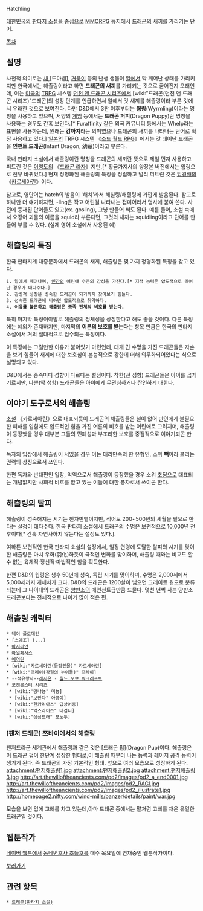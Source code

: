 Hatchling

[[대한민국]]의 [[판타지 소설]]을 중심으로 [[MMORPG]] 등지에서 [[드래곤]]의 새끼를 가리키는 단어.

[[목차]]
== 설명 ==
사전적 의미로는 [[새]],[도마뱀], [[거북이]] 등의 난생 생물이 [[알]]에서 막 깨어난 상태를 가리키지만 한국에서는 해츨링이라고 하면 '''드래곤의 새끼'''를 가리키는 것으로 굳어진지 오래인데, 이는  [[미국]]의 [[TRPG]] 시스템 [[던전 앤 드래곤 시리즈]]에서 [wiki:"드래곤(던전 앤 드래곤 시리즈)"드래곤]의 성장 단계를 언급하면서 알에서 갓 새끼를 해츨링이라 부른 것에서 유래한 것으로 보여진다. 다만 D&D에서 3판 이후부터는 '''웜링'''(Wyrmling)이라는 명칭을 사용하고 있으며, 서양의 [[게임]] 등에서는 '''드래곤 퍼피'''(Dragon Puppy)란 명칭을 사용하는 경우도 간혹 보인다.[* Furaffinity 같은 외국 커뮤니티 등에서는 Whelp라는 표현을 사용하는데, 원래는 '''강아지'''라는 의미였으나 드래곤의 새끼를 나타내는 단어로 확장 사용하고 있다.] [[일본]]의 TRPG 시스템 《[[소드 월드 RPG]]》에서는 갓 태어난 드래곤을 '''인펀트 드래곤'''(Infant Dragon, 幼竜)이라고 부른다.

국내 판타지 소설에서 해츨링이란 명칭을 드래곤의 새끼란 뜻으로 제일 먼저 사용하고 퍼트린 것은 [[이영도]]의 《[[드래곤 라자]]》지만,[* 황금가지사의 양장본 버전에서는 웜링으로 전부 바뀌었다.] 현재 정형화된 해츨링의 특징을 정립하고 널리 퍼트린 것은 [[임경배]]의 《[[카르세아린]]》이다.

참고로, 영단어는 hatch의 발음이 '해치'라서 해칠링/해췰링에 가깝게 발음된다. 참고로 하나만 더 얘기하자면, -ling은 작고 어린걸 나타내는 접미어라서 명사에 붙여 쓴다. 사전에 등재된 단어들도 있고(ex. gosling), 그냥 만들어 써도 된다. 예를 들어, 소설 속에서 오징어 괴물의 이름을 squid라 부른다면, 그것의 새끼는 squidling이라고 단어를 만들어 부를 수 있다. (실제 영어 소설에서 사용된 예)
== 해츨링의 특징 ==
한국 판타지계 대중문화에서 드래곤의 새끼, 해츨링은 몇 가지 정형화된 특징을 갖고 있다.

 1. 알에서 깨어나며, [[인간]]의 어린애 수준의 감성을 가진다.[* 지적 능력은 압도적으로 뛰어난 경우가 대다수다.]
 2. 감성적 성장은 성숙한 드래곤이 되기까지 찾아보기 힘들다.
 3. 성숙한 드래곤에 비하면 압도적으로 취약하다.
 4. '''이유를 불문하고 해츨링은 종족 전체의 비호를 받는다.'''

특히 마지막 특징이야말로 해츨링의 정체성을 상징한다고 해도 좋을 것이다. 다른 특징에는 예외가 존재하지만, 마지막의 '''어른의 보호를 받는다'''는 항목 만큼은 한국의 판타지 소설에서 거의 절대적으로 엄수되는 특징이다.

이 특징에는 그럴만한 이유가 붙어있기 마련인데, 대개 긴 수명을 가진 드래곤들은 자손을 보기 힘들어 새끼에 대한 보호심이 본능적으로 강한데 더해 의무화되어있다는 식으로 설명되고 있다.

D&D에서는 종족마다 성향이 다르다는 설정이다. 착한(선 성향) 드래곤들은 아이를 곱게 기르지만, 나쁜(악 성향) 드래곤들은 아이에게 무관심하거나 잔인하게 대한다.

== 이야기 도구로서의 해츨링 ==
[[소설]] 《카르세아린》으로 대표되듯이 드래곤의 해츨링들은 철이 없어 만인에게 불필요한 피해를 입힘에도 압도적인 힘을 가진 어른의 비호를 받는 어린애로 그려지며, 해츨링이 등장했을 경우 대부분 그들의 민폐성과 부조리한 보호를 중점적으로 이야기되곤 한다.

독자의 입장에서 해츨링이 서있을 경우 이는 대리만족의 한 유형인, 소위 '''빽'''이라 불리는 권력의 상징으로서 쓰인다.

한편 독자와 반대편인 입장, 악역으로서 해츨링이 등장했을 경우 소위 [[초딩]]으로 대표되는 개념없지만 사회적 비호를 받고 있는 이들에 대한 풍자로서 쓰이곤 한다.

== 해츨링의 탈피 ==
해츨링이 성숙해지는 시기는 천차만별이지만, 적어도 200~500년의 세월을 필요로 한다는 설정이 대다수다. 한국 판타지 소설에서 드래곤의 수명은 보편적으로 10,000년 전후이다[* 간혹 자연사하지 않는다는 설정도 있다.].

여하튼 보편적인 한국 판타지 소설의 설정에서, 일정 연령에 도달한 탈피의 시기를 맞이한 해츨링은 마치 우화(羽化)하듯이 극적인 변화를 맞이하며, 해츨링 때와는 비교도 할 수 없는 육체적·정신적·마법적인 힘을 획득한다.

한편 D&D의 웜링은 생후 50년에 성숙, 독립 시기를 맞이하며, 수명은 2,000세에서 5,000세까지 개체차가 크다. D&D의 드래곤은 1200살이 넘으면 그레이트 웜으로 분류되는데 그 나이대의 드래곤은 [[양판소]]의 에인션트급만큼 드물다. 몇천 년씩 사는 양판소 드래곤보다는 전체적으로 나이가 많이 적은 편.

== 해츨링 캐릭터 ==
 * 데이 플로데인
 * [스에조] (...)
 * [[아시리안]]
 * [[아일페사스]]
 * [[에어린]]
 * [wiki:"카르세아린(등장인물)" 카르세아린]
 * [wiki:"프레이(강철의 누이들)" 프레이]
 * --석유왕자--[[래시온]] - [[월드 오브 워크래프트]]
 * [[포켓몬스터 시리즈]]
  * [wiki:"망나뇽" 미뇽]
  * [wiki:"보만다" 아공이]
  * [wiki:"한카리아스" 딥상어동]
  * [wiki:"액스라이즈" 터검니]
  * [wiki:"삼삼드래" 모노두]

=== [팬저 드래군] 쯔바이에서의 해츨링 ===
팬저드라군 세계관에서 해츨링과 같은 것은 [드래곤 펍](Dragon Pup)이다.
해츨링은 이 드래곤 펍이 한단계 성장한 형태로,이 해츨링 때부터 나는 능력과 레이저 공격 능력이 생기게 된다.
즉 드래곤의 가장 기본적인 형태.
앞으로 여러 모습으로 성장하게 된다.
attachment:팬저해츨링1.jpg
attachment:팬저해츨링2.jpg 
attachment:팬저해츨링3.jpg 
http://art.thewilloftheancients.com/pd2/images/pd2_a_end0001.jpg
http://art.thewilloftheancients.com/pd2/images/pd2_RAGI.jpg
http://art.thewilloftheancients.com/pd2/images/pd2_illustrate1.jpg
http://homepage2.nifty.com/wind-mills/panzer/details/paint/war.jpg

모습을 보면 입에 고삐를 차고 있는데,아마 드래곤 중에서는 말처럼 고삐를 채운 유일한 드래곤일 것이다.

== 웹툰작가 ==

[[네이버 웹툰]]에서 [[동네변호사 조들호]]를 매주 목요일에 연재중인 웹툰작가이다.

[http://comic.naver.com/webtoon/list.nhn?titleId=546625&weekday=thu 보러가기]


== 관련 항목 ==
 * [[드래곤(판타지 소설)]]
